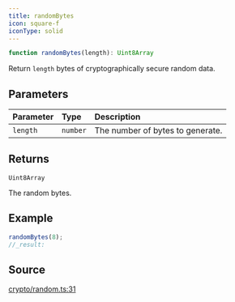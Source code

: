 ```yaml
---
title: randomBytes
icon: square-f
iconType: solid
---
```


```ts
function randomBytes(length): Uint8Array
```

Return `length` bytes of cryptographically secure random data.

## Parameters

| Parameter | Type | Description |
| :------ | :------ | :------ |
| `length` | `number` | The number of bytes to generate. |

## Returns

`Uint8Array`

The random bytes.

## Example

```ts
randomBytes(8);
//_result:
```

## Source

[crypto/random.ts:31](https://github.com/dominant-strategies/quais.js/blob/0b080dd187bafddecb11cf27fbfdd65add0ec116/src/crypto/random.ts#L31)
